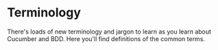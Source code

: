 
# Terminology

There's loads of new terminology and jargon to learn as you learn about Cucumber and BDD. Here you'll find definitions of the common terms.

<DocCardList />
